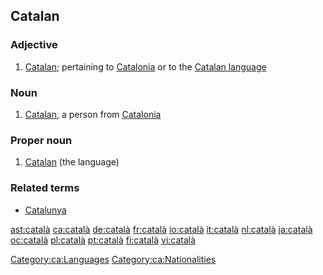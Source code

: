 ==Catalan==

===Adjective===
{{ca-adj|f=catalana|mpl=catalans|fpl=catalanes}}

# [[Catalan]]; pertaining to [[w:Catalonia|Catalonia]] or to the [[w:Catalan language|Catalan language]]

===Noun===
{{ca-noun-mf|f=catalana|mpl=catalans|fpl=catalanes}}

# [[Catalan]], a person from [[w:Catalonia|Catalonia]]

===Proper noun===
{{infl|ca|proper noun|m}}

# [[Catalan]] (the language)

===Related terms===
* [[Catalunya]]

[[Category:ca:Languages]]
[[Category:ca:Nationalities]]

[[ast:català]]
[[ca:català]]
[[de:català]]
[[fr:català]]
[[io:català]]
[[it:català]]
[[nl:català]]
[[ja:català]]
[[oc:català]]
[[pl:català]]
[[pt:català]]
[[fi:català]]
[[vi:català]]